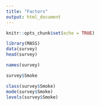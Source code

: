 ```yaml
---
title: "Factors"
output: html_document
---
```


```r
knitr::opts_chunk$set(echo = TRUE)
```


```r
library(MASS)
data(survey)
head(survey)
```
```r
names(survey)
```
```r
survey$Smoke
```
```r
class(survey$Smoke)
mode(survey$Smoke)
levels(survey$Smoke)
```
